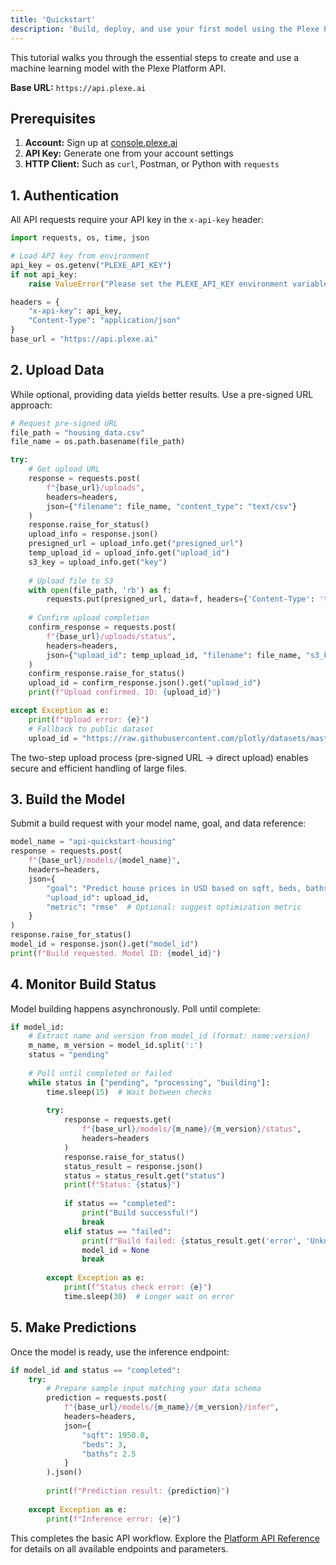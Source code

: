 ```yaml
---
title: 'Quickstart'
description: 'Build, deploy, and use your first model using the Plexe Platform REST API.'
---
```


This tutorial walks you through the essential steps to create and use a machine learning model with the Plexe Platform API.

**Base URL:** `https://api.plexe.ai`

## Prerequisites

1. **Account:** Sign up at [console.plexe.ai](https://console.plexe.ai)
2. **API Key:** Generate one from your account settings
3. **HTTP Client:** Such as `curl`, Postman, or Python with `requests`

## 1. Authentication

All API requests require your API key in the `x-api-key` header:

```python
import requests, os, time, json

# Load API key from environment
api_key = os.getenv("PLEXE_API_KEY")
if not api_key:
    raise ValueError("Please set the PLEXE_API_KEY environment variable.")

headers = {
    "x-api-key": api_key,
    "Content-Type": "application/json"
}
base_url = "https://api.plexe.ai"
```

## 2. Upload Data

While optional, providing data yields better results. Use a pre-signed URL approach:

```python
# Request pre-signed URL
file_path = "housing_data.csv"
file_name = os.path.basename(file_path)

try:
    # Get upload URL
    response = requests.post(
        f"{base_url}/uploads",
        headers=headers,
        json={"filename": file_name, "content_type": "text/csv"}
    )
    response.raise_for_status()
    upload_info = response.json()
    presigned_url = upload_info.get("presigned_url")
    temp_upload_id = upload_info.get("upload_id")
    s3_key = upload_info.get("key")
    
    # Upload file to S3
    with open(file_path, 'rb') as f:
        requests.put(presigned_url, data=f, headers={'Content-Type': 'text/csv'}).raise_for_status()
    
    # Confirm upload completion
    confirm_response = requests.post(
        f"{base_url}/uploads/status",
        headers=headers,
        json={"upload_id": temp_upload_id, "filename": file_name, "s3_key": s3_key}
    )
    confirm_response.raise_for_status()
    upload_id = confirm_response.json().get("upload_id")
    print(f"Upload confirmed. ID: {upload_id}")

except Exception as e:
    print(f"Upload error: {e}")
    # Fallback to public dataset
    upload_id = "https://raw.githubusercontent.com/plotly/datasets/master/housing_new-york.csv"
```

<Note>
The two-step upload process (pre-signed URL → direct upload) enables secure and efficient handling of large files.
</Note>

## 3. Build the Model

Submit a build request with your model name, goal, and data reference:

```python
model_name = "api-quickstart-housing"
response = requests.post(
    f"{base_url}/models/{model_name}",
    headers=headers,
    json={
        "goal": "Predict house prices in USD based on sqft, beds, baths.",
        "upload_id": upload_id,
        "metric": "rmse"  # Optional: suggest optimization metric
    }
)
response.raise_for_status()
model_id = response.json().get("model_id")
print(f"Build requested. Model ID: {model_id}")
```

## 4. Monitor Build Status

Model building happens asynchronously. Poll until complete:

```python
if model_id:
    # Extract name and version from model_id (format: name:version)
    m_name, m_version = model_id.split(':')
    status = "pending"
    
    # Poll until completed or failed
    while status in ["pending", "processing", "building"]:
        time.sleep(15)  # Wait between checks
        
        try:
            response = requests.get(
                f"{base_url}/models/{m_name}/{m_version}/status", 
                headers=headers
            )
            response.raise_for_status()
            status_result = response.json()
            status = status_result.get("status")
            print(f"Status: {status}")
            
            if status == "completed":
                print("Build successful!")
                break
            elif status == "failed":
                print(f"Build failed: {status_result.get('error', 'Unknown error')}")
                model_id = None
                break
                
        except Exception as e:
            print(f"Status check error: {e}")
            time.sleep(30)  # Longer wait on error
```

## 5. Make Predictions

Once the model is ready, use the inference endpoint:

```python
if model_id and status == "completed":
    try:
        # Prepare sample input matching your data schema
        prediction = requests.post(
            f"{base_url}/models/{m_name}/{m_version}/infer",
            headers=headers,
            json={
                "sqft": 1950.0,
                "beds": 3,
                "baths": 2.5
            }
        ).json()
        
        print(f"Prediction result: {prediction}")
        
    except Exception as e:
        print(f"Inference error: {e}")
```

This completes the basic API workflow. Explore the [Platform API Reference](/platform/reference/introduction) for details on all available endpoints and parameters.